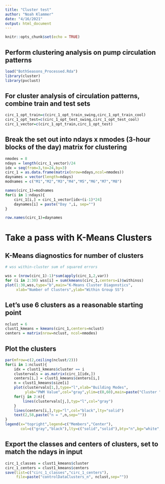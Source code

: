 ```yaml
---
title: "Cluster test"
author: "Noah Klammer"
date: "4/16/2021"
output: html_document
---
```


```r
knitr::opts_chunk$set(echo = TRUE)
```

## Perform clustering analysis on pump circulation patterns

```r

load("BothSeasons_Processed.Rda")
library(cluster)
library(pvclust)
```

## For cluster analysis of circulation patterns, combine train and test sets

```r
circ_1_opt_train=c(circ_1_opt_train_swing,circ_1_opt_train_cool)
circ_1_opt_test=c(circ_1_opt_test_swing,circ_1_opt_test_cool)
circ_1_vector=c(circ_1_opt_train,circ_1_opt_test)
```

## Break the set out into ndays x nmodes (3-hour blocks of the day) matrix for clustering

```r
nmodes = 8
ndays = length(circ_1_vector)/24
idx = seq(from=3,to=24,by=3)
circ_1 = as.data.frame(matrix(nrow=ndays,ncol=nmodes))
daynames = vector(length=ndays)
modnames = c("M1","M2","M3","M4","M5","M6","M7","M8")

names(circ_1)=modnames
for(i in 1:ndays){
	circ_1[i,] = circ_1_vector[idx+(i-1)*24]
	daynames[i] = paste("Day ",i, sep="")
}

row.names(circ_1)=daynames
```

# Take a pass with K-Means Clusters

## K-Means diagnostics for number of clusters

```r
# wss within-cluster sum of squared errors

wss = (nrow(circ_1)-1)*sum(apply(circ_1,2,var))
for (i in 2:30) wss[i] = sum(kmeans(circ_1,centers=i)$withinss)
plot(1:30,wss,type="b",main="K-Means Cluster Diagonstics",
     xlab="Number of Clusters",ylab="Within Group SS")

```

## Let's use 6 clusters as a reasonable starting point

```r
nclust = 6
clust1_kmeans = kmeans(circ_1,centers=nclust)
centers = matrix(nrow=nclust, ncol=nmodes)

```

## Plot the clusters

```r
par(mfrow=c(2,ceiling(nclust/2)))
for(i in 1:nclust){
	idx = clust1_kmeans$cluster == i
	clustervals = as.matrix(circ_1[idx,])
	centers[i,] = clust1_kmeans$centers[i,]
	n = clust1_kmeans$size[i]
	plot(clustervals[1,],type="l",xlab="Building Modes",
	     ylab="PWM Value",col="gray",ylim=c(0,60),main=paste("Cluster ",i,sep=""))
	for(j in 2:n){
		lines(clustervals[j,],typ="l",col="gray")
	}
	lines(centers[i,],typ="l",col="black",lty="solid")
	text(2,58,paste("n = ",n,sep=""))
}
legend(x="topright",legend=c("Members","Center"),
       col=c("gray","black"),lty=c("solid","solid"),bty="n",bg="white",cex=0.8)

```

## Export the classes and centers of clusters, set to match the ndays in input

```r
circ_1_classes = clust1_kmeans$cluster
circ_1_centers = clust1_kmeans$centers
save(list=c("circ_1_classes","circ_1_centers"),
     file=paste("controlDataClusters_n", nclust,sep=""))

```


<br><br><br>
